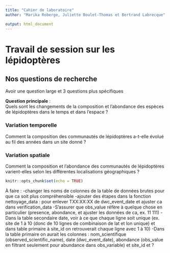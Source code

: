 ```yaml
---
title: "Cahier de laboratoire"
author: "Marika Roberge, Juliette Boulet-Thomas et Bertrand Labrecque"

output: html_document
---
```

Travail de session sur les lépidoptères
====================================

## Nos questions de recherche
Avoir une question large et 3 questions plus spécifiques

**Question principale** :  
Quels sont les changements de la composition et l’abondance des espèces de lépidoptères dans le temps et dans l’espace ?

### **Variation temporelle**  
Comment la composition des communautés de lépidoptères a-t-elle évolué au fil des années dans un site donné ?

### **Variation spatiale**  
Comment la composition et l’abondance des communautés de lépidoptères varient-elles selon les différentes localisations géographiques ?


```r
knitr::opts_chunk$set(echo = TRUE)
```
À faire : 
-changer les noms de colonnes de la table de données brutes pour que ca soit plus compréhensible
-ajouter des étapes dans la fonction nettoyage_data : pour enlever TXX:XX:XX de dwc_event_date et ajuster ca dans verification_data
-S'assurer que obs_value réfère à quelque chose en particulier (presence, abondance, et ajuster les données de ca, ex. 11 111)
-Dans la table secondaire date, voir à ce que chaque ligne soit unique (ex. site de 1 à 10 (donc de 10 lignes de combinaison de lat et lon unique) et dans table primaire à site_id on retrouverait chaque ligne avec 1 à 10)
-Dans la table primaire on aurait les colonnes : nom_scientifique (observed_scientific_name), date (dwc_event_date), abondance (obs_value en filtrant seulement pour abundance dans obs_variable) et site_id et ?


